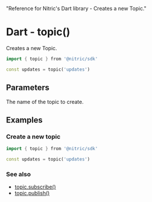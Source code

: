   "Reference for Nitric's Dart library - Creates a new Topic."

# Dart - topic()

Creates a new Topic.

```dart
import { topic } from '@nitric/sdk'

const updates = topic('updates')
```

## Parameters

<Properties>
  <Property name="name" required type="string">
    The name of the topic to create.
  </Property>
</Properties>

## Examples

### Create a new topic

```dart
import { topic } from '@nitric/sdk'

const updates = topic('updates')
```

### See also

- [topic.subscribe()](./topic-subscribe)
- [topic.publish()](./topic-publish)
